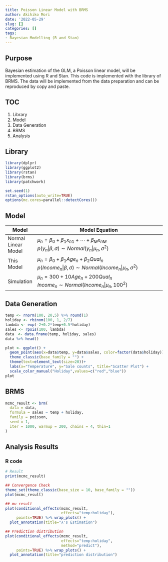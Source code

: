 ```yaml
---
title: Poisson Linear Model with BRMS
author: Akihiko Mori
date: '2022-05-29'
slug: []
categories: []
tags: 
- Bayesian Modelling (R and Stan)
---
```


## Purpose
Bayesian estimation of the GLM, a Poisson linear model, will be implemented using R and Stan. This code is implemented with the library of BRMS.
The data will be implemented from the data preparation and can be reproduced by copy and paste.

## TOC
1. Library
2. Model
3. Data Generation
4. BRMS
5. Analysis

## Library
```r
library(dplyr)
library(ggplot2)
library(rstan)
library(brms)
library(patchwork)

set.seed(1)
rstan_options(auto_write=TRUE)
options(mc.cores=parallel::detectCores())
```

## Model
| Model | Model Equation |
|-------|----------------------------------|
| Normal Linear Model | $\mu_n=\beta_0+\beta_1x_{n1}+\cdots +\beta_{M}x_{nM}$ <br />$p(y_n | \beta,\sigma) \sim Normal(y_n|\mu_n,\sigma^2)$<br /> |
| This Model          | $\mu_n=\beta_0+\beta_1Age_n+\beta_2Qual_n$ <br />$p(Income_n | \beta,\sigma) \sim Normal(Income_n | \mu_n,\sigma^2)$<br />   |
| Simulation          |$\mu_n=300+10Age_n+200Qual_n$ <br />$Income_n \sim Normal(Income_n | \mu_n,100^2)$<br /> |

## Data Generation
```r
temp <- rnorm(100, 20,5) %>% round(1) 
holiday <- rbinom(100, 1, 2/7)
lambda <- exp(-2+0.2*temp+0.5*holiday)
sales <- rpois(100, lambda)
data　<- data.frame(temp, holiday, sales)
data %>% head()

plot <- ggplot() +
  geom_point(aes(x=data$temp, y=data$sales, color=factor(data$holiday))) + 
  theme_classic(base_family = "") +
  theme(text=element_text(size=20))+
  labs(x="Temperature", y="Sale counts", title="Scatter Plot") +
  scale_color_manual("Holiday",values=c("red","blue"))
plot
```

## BRMS
```r
mcmc_result <- brm(
  data = data,
  formula = sales ~ temp + holiday,
  family = poisson,
  seed = 1,
  iter = 1000, warmup = 200, chains = 4, thin=1
)
```


## Analysis Results
### R code
```r
# Result
print(mcmc_result)

## Convergence Check
theme_set(theme_classic(base_size = 10, base_family = ""))
plot(mcmc_result)

## mu result
plot(conditional_effects(mcmc_result, 
                         effects="temp:holiday"), 
     points=TRUE) %>% wrap_plots() +
  plot_annotation(title="λ's Estimation")

## Prediction distribution
plot(conditional_effects(mcmc_result, 
                         effects="temp:holiday", 
                         method="predict"),
     points=TRUE) %>% wrap_plots() +
  plot_annotation(title="prediction distribution")
```